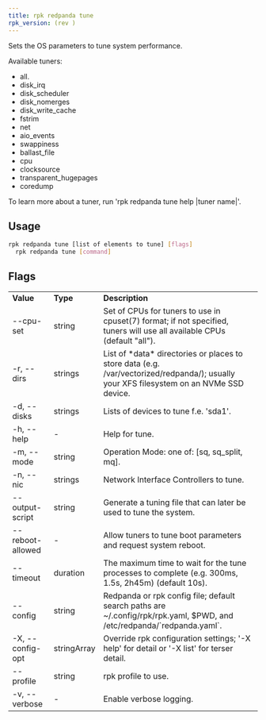 ```yaml
---
title: rpk redpanda tune
rpk_version: (rev )
---
```


Sets the OS parameters to tune system performance.

Available tuners:

- all.
- disk_irq
- disk_scheduler
- disk_nomerges
- disk_write_cache
- fstrim
- net
- aio_events
- swappiness
- ballast_file
- cpu
- clocksource
- transparent_hugepages
- coredump

To learn more about a tuner, run 'rpk redpanda tune help |tuner name|'.

## Usage

```bash
rpk redpanda tune [list of elements to tune] [flags]
  rpk redpanda tune [command]
```

## Flags

<table>
  <tbody>
    <tr>
      <td>
        <strong>Value</strong>
      </td>
      <td>
        <strong>Type</strong>
      </td>
      <td>
        <strong>Description</strong>
      </td>
    </tr>
    <tr>
      <td>--cpu-set</td>
      <td>string</td>
      <td>
        Set of CPUs for tuners to use in cpuset(7) format; if not specified,
        tuners will use all available CPUs (default "all").
      </td>
    </tr>
    <tr>
      <td>-r, --dirs</td>
      <td>strings</td>
      <td>
        List of *data* directories or places to store data (e.g.
        /var/vectorized/redpanda/); usually your XFS filesystem on an NVMe SSD
        device.
      </td>
    </tr>
    <tr>
      <td>-d, --disks</td>
      <td>strings</td>
      <td>Lists of devices to tune f.e. 'sda1'.</td>
    </tr>
    <tr>
      <td>-h, --help</td>
      <td>-</td>
      <td>Help for tune.</td>
    </tr>
    <tr>
      <td>-m, --mode</td>
      <td>string</td>
      <td>Operation Mode: one of: [sq, sq_split, mq].</td>
    </tr>
    <tr>
      <td>-n, --nic</td>
      <td>strings</td>
      <td>Network Interface Controllers to tune.</td>
    </tr>
    <tr>
      <td>--output-script</td>
      <td>string</td>
      <td>Generate a tuning file that can later be used to tune the system.</td>
    </tr>
    <tr>
      <td>--reboot-allowed</td>
      <td>-</td>
      <td>Allow tuners to tune boot parameters and request system reboot.</td>
    </tr>
    <tr>
      <td>--timeout</td>
      <td>duration</td>
      <td>
        The maximum time to wait for the tune processes to complete (e.g. 300ms,
        1.5s, 2h45m) (default 10s).
      </td>
    </tr>
    <tr>
      <td>--config</td>
      <td>string</td>
      <td>
        Redpanda or rpk config file; default search paths are
        ~/.config/rpk/rpk.yaml, $PWD, and /etc/redpanda/`redpanda.yaml`.
      </td>
    </tr>
    <tr>
      <td>-X, --config-opt</td>
      <td>stringArray</td>
      <td>
        Override rpk configuration settings; '-X help' for detail or '-X list'
        for terser detail.
      </td>
    </tr>
    <tr>
      <td>--profile</td>
      <td>string</td>
      <td>rpk profile to use.</td>
    </tr>
    <tr>
      <td>-v, --verbose</td>
      <td>-</td>
      <td>Enable verbose logging.</td>
    </tr>
  </tbody>
</table>
